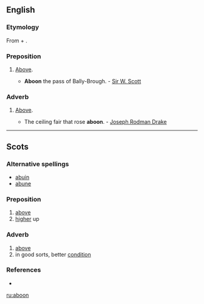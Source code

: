 ==English==

===Etymology===
From {{term|a-}} + {{etyl|ang}} {{term|bufan}}.

===Preposition===
{{en-prep}}

# {{context|Scotland|UK|_|dialect}} [[above|Above]].
#* '''Aboon''' the pass of Bally-Brough. - [[w:Sir W. Scott|Sir W. Scott]]

===Adverb===
{{en-adv|-}}

# {{context|Scotland|UK|_|dialect}} [[above|Above]].
#* The ceiling fair that rose '''aboon'''. - [[w:Joseph Rodman Drake|Joseph Rodman Drake]]

----

==Scots==

===Alternative spellings===
*[[abuin]]
*[[abune]]

===Preposition===
{{sco-prep}}

# [[above]]
# [[higher]] up

===Adverb===
{{sco-adv|-}}

# [[above]]
# in good sorts, better [[condition]]

===References===
* {{R:DSL}}

[[ru:aboon]]